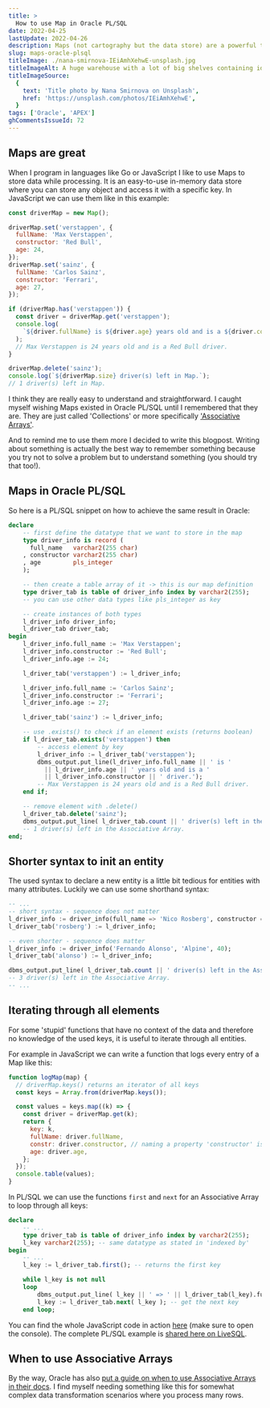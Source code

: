 ```yaml
---
title: >
  How to use Map in Oracle PL/SQL
date: 2022-04-25
lastUpdate: 2022-04-26
description: Maps (not cartography but the data store) are a powerful tool for storing and accessing data in memory. In Oracle PL/SQL they are available too under the name Associative Arrays.
slug: maps-oracle-plsql
titleImage: ./nana-smirnova-IEiAmhXehwE-unsplash.jpg
titleImageAlt: A huge warehouse with a lot of big shelves containing identical looking small boxes
titleImageSource:
  {
    text: 'Title photo by Nana Smirnova on Unsplash',
    href: 'https://unsplash.com/photos/IEiAmhXehwE',
  }
tags: ['Oracle', 'APEX']
ghCommentsIssueId: 72
---
```


## Maps are great

When I program in languages like Go or JavaScript I like to use Maps to store data while processing. It is an easy-to-use in-memory data store where you can store any object and access it with a specific key. In JavaScript we can use them like in this example:

```js
const driverMap = new Map();

driverMap.set('verstappen', {
  fullName: 'Max Verstappen',
  constructor: 'Red Bull',
  age: 24,
});
driverMap.set('sainz', {
  fullName: 'Carlos Sainz',
  constructor: 'Ferrari',
  age: 27,
});

if (driverMap.has('verstappen')) {
  const driver = driverMap.get('verstappen');
  console.log(
    `${driver.fullName} is ${driver.age} years old and is a ${driver.constructor} driver.`
  );
  // Max Verstappen is 24 years old and is a Red Bull driver.
}

driverMap.delete('sainz');
console.log(`${driverMap.size} driver(s) left in Map.`);
// 1 driver(s) left in Map.
```

I think they are really easy to understand and straightforward. I caught myself wishing Maps existed in Oracle PL/SQL until I remembered that they are. They are just called 'Collections' or more specifically ['Associative Arrays'](https://docs.oracle.com/en/database/oracle/oracle-database/21/lnpls/plsql-collections-and-records.html#GUID-8060F01F-B53B-48D4-9239-7EA8461C2170).

And to remind me to use them more I decided to write this blogpost. Writing about something is actually the best way to remember something because you try not to solve a problem but to understand something (you should try that too!).

## Maps in Oracle PL/SQL

So here is a PL/SQL snippet on how to achieve the same result in Oracle:

```sql
declare
    -- first define the datatype that we want to store in the map
    type driver_info is record (
      full_name   varchar2(255 char)
    , constructor varchar2(255 char)
    , age         pls_integer
    );

    -- then create a table array of it -> this is our map definition
    type driver_tab is table of driver_info index by varchar2(255);
    -- you can use other data types like pls_integer as key

    -- create instances of both types
    l_driver_info driver_info;
    l_driver_tab driver_tab;
begin
    l_driver_info.full_name := 'Max Verstappen';
    l_driver_info.constructor := 'Red Bull';
    l_driver_info.age := 24;

    l_driver_tab('verstappen') := l_driver_info;

    l_driver_info.full_name := 'Carlos Sainz';
    l_driver_info.constructor := 'Ferrari';
    l_driver_info.age := 27;

    l_driver_tab('sainz') := l_driver_info;

    -- use .exists() to check if an element exists (returns boolean)
    if l_driver_tab.exists('verstappen') then
        -- access element by key
        l_driver_info := l_driver_tab('verstappen');
        dbms_output.put_line(l_driver_info.full_name || ' is '
          || l_driver_info.age || ' years old and is a '
          || l_driver_info.constructor || ' driver.');
        -- Max Verstappen is 24 years old and is a Red Bull driver.
    end if;

    -- remove element with .delete()
    l_driver_tab.delete('sainz');
    dbms_output.put_line( l_driver_tab.count || ' driver(s) left in the Associative Array.');
    -- 1 driver(s) left in the Associative Array.
end;
```

## Shorter syntax to init an entity

The used syntax to declare a new entity is a little bit tedious for entities with many attributes. Luckily we can use some shorthand syntax:

```sql
-- ...
-- short syntax - sequence does not matter
l_driver_info := driver_info(full_name => 'Nico Rosberg', constructor => 'Retired', age => 36);
l_driver_tab('rosberg') := l_driver_info;

-- even shorter - sequence does matter
l_driver_info := driver_info('Fernando Alonso', 'Alpine', 40);
l_driver_tab('alonso') := l_driver_info;

dbms_output.put_line( l_driver_tab.count || ' driver(s) left in the Associative Array.');
-- 3 driver(s) left in the Associative Array.
-- ...
```

## Iterating through all elements

For some 'stupid' functions that have no context of the data and therefore no knowledge of the used keys, it is useful to iterate through all entities.

For example in JavaScript we can write a function that logs every entry of a Map like this:

```js
function logMap(map) {
  // driverMap.keys() returns an iterator of all keys
  const keys = Array.from(driverMap.keys());

  const values = keys.map((k) => {
    const driver = driverMap.get(k);
    return {
      key: k,
      fullName: driver.fullName,
      constr: driver.constructor, // naming a property 'constructor' is a terrible idea :)
      age: driver.age,
    };
  });
  console.table(values);
}
```

In PL/SQL we can use the functions `first` and `next` for an Associative Array to loop through all keys:

```sql
declare
    -- ...
    type driver_tab is table of driver_info index by varchar2(255);
    l_key varchar2(255); -- same datatype as stated in 'indexed by'
begin
    -- ...
    l_key := l_driver_tab.first(); -- returns the first key

    while l_key is not null
    loop
        dbms_output.put_line( l_key || ' => ' || l_driver_tab(l_key).full_name );
        l_key := l_driver_tab.next( l_key ); -- get the next key
    end loop;
```

You can find the whole JavaScript code in action [here](https://codesandbox.io/s/zealous-fermat-j5blrn?file=/src/index.js) (make sure to open the console). The complete PL/SQL example is [shared here on LiveSQL](https://livesql.oracle.com/apex/livesql/s/ndu1m7xu9v168vqi3oc0jr2l0).

## When to use Associative Arrays

By the way, Oracle has also [put a guide on when to use Associative Arrays in their docs](https://docs.oracle.com/en/database/oracle/oracle-database/21/lnpls/plsql-collections-and-records.html#GUID-157A4309-1BAF-419D-8B7F-3CB4AA9921DF). I find myself needing something like this for somewhat complex data transformation scenarios where you process many rows.
